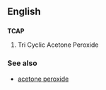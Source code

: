 ==English==
==={{initialism}}===
'''TCAP'''
# Tri Cyclic Acetone Peroxide
===See also===
*[[acetone peroxide]]